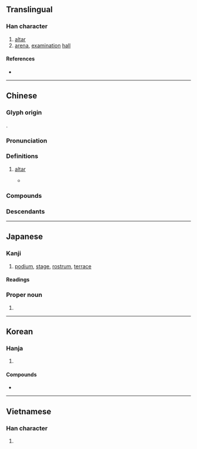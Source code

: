 {{also|坛}}
{{character info}}
==Translingual==
{{stroke order|strokes=16}}

===Han character===
{{Han char|rn=32|rad=土|as=13|sn=16|four=40116|canj=GYWM|ids=⿰土亶}}

# [[altar]]
# [[arena]], [[examination]] [[hall]]

====References====
* {{Han ref|kx=0240.220|dkj=05528|dj=0480.080|hdz=10492.120|uh=58C7|ud=22727|bh=BEC2|bd=48834}}

----

==Chinese==
{{zh-forms|s=坛}}

===Glyph origin===
{{Han etym}}
{{Han compound|土|亶|c1=s|c2=p|ls=psc}}.

===Pronunciation===
{{zh-pron
|m=tán
|m-s=
|c=taan4
|c-t=
|g=
|h=pfs=thàn
|j=
|mb=dǔing
|md=
|mn=tân/qz,xm,zz:thân/tôaⁿ
|mn_note=tân/thân - literary; tôaⁿ - vernacular
|mn-t=duan5
|w=
|x=
|mc=y
|oc=y
|cat=n
}}

===Definitions===
{{zh-hanzi}}

# [[altar]] {{zh-mw|座}}
#: {{zh-x|中華 世紀 壇|[[w:China Millennium Monument|China Millennium Monument]]}}
#* {{zh-x|^北宮 ^奢 為 ^衛 ^靈-公 賦斂 以 為 鐘，為 壇 乎 國門 之 外，三 月 而 成 上下 之 縣。|Beigong She was collecting taxes for Duke Ling of Wei in order to make a set of bells. He built a '''platform''' outside the gate of the outer wall, and in the space of three months the bells were completed, both the upper and lower tiers.|ref=Zhuangzi}}

===Compounds===
{{zh-der|六祖壇經|七星壇|壇坫|壇宇|天壇|乩壇|仙壇|影壇|尼壇|壇兆|吟壇|名壇|壇場|壇坫週旋|祭壇|泰壇|法壇|杏壇|碑壇|棒壇|神壇|戒壇|榕壇問業|登壇拜將|登壇|模網論壇|政壇|樂壇|打沒頭壇|畫壇|歌壇|文壇|論壇區|線上論壇|醮壇|藝壇|郊壇下窯|雩壇|詩壇|齋壇|郊壇|菊壇|體壇|經壇|韓信登壇|電子論壇|論壇|築壇|花壇鄉|籃壇|網路論壇|趙玄壇|議壇|講壇|花壇|築壇拜將|神農壇|海壇}}

===Descendants===
{{CJKV||だん|단}}

----

==Japanese==

===Kanji===
{{ja-kanji|grade=c|rs=土13}}

# [[podium]], [[stage]], [[rostrum]], [[terrace]]

====Readings====
{{ja-readings
|goon=だん
|kanon=たん
|kun=ば, ところ, たいら
}}

===Proper noun===
{{ja-pos|だん|proper}}

# {{surname|ja|A=a|nodot=1|sort=だん}}

----

==Korean==

===Hanja===
{{ko-hanja|제단|단}}

# {{hanja form of|제|[[altar]]}}

====Compounds====
* {{ko-l|제단|[[altar]]|祭壇}}

----

==Vietnamese==

===Han character===
{{vi-readings|reading=đàn, đường|rs=土13}}

# {{rfdef|vi|sort=土13}}
